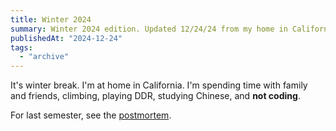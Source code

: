 ```yaml
---
title: Winter 2024
summary: Winter 2024 edition. Updated 12/24/24 from my home in California. The weather is great.
publishedAt: "2024-12-24"
tags: 
  - "archive"
---
```


It's winter break. I'm at home in California. I'm spending time with family and friends, climbing, playing DDR, studying Chinese, and **not coding**.

For last semester, see the [postmortem](/fall-2024-postmortem).
